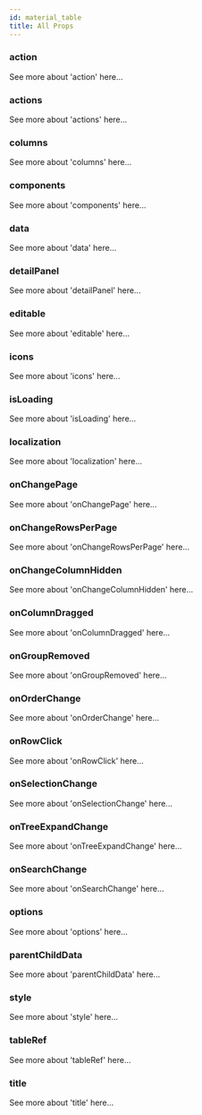 ```yaml
---
id: material_table
title: All Props
---
```



### action
  
<Link style={{ marginLeft: 5 }} className={classnames('button button--contained button--secondary button--sm')} to={useBaseUrl('docs/api/props/mt_prop_action')}>
  See more about 'action' here...
</Link>


  
### actions
  
<Link style={{ marginLeft: 5 }} className={classnames('button button--contained button--secondary button--sm')} to={useBaseUrl('docs/api/props/mt_prop_actions')}>
  See more about 'actions' here...
</Link>


  
### columns
  
<Link style={{ marginLeft: 5 }} className={classnames('button button--contained button--secondary button--sm')} to={useBaseUrl('docs/api/props/mt_prop_columns')}>
  See more about 'columns' here...
</Link>


  
### components
  
<Link style={{ marginLeft: 5 }} className={classnames('button button--contained button--secondary button--sm')} to={useBaseUrl('docs/api/props/mt_prop_components')}>
  See more about 'components' here...
</Link>


  
### data
  
<Link style={{ marginLeft: 5 }} className={classnames('button button--contained button--secondary button--sm')} to={useBaseUrl('docs/api/props/mt_prop_data')}>
  See more about 'data' here...
</Link>


  
### detailPanel
  
<Link style={{ marginLeft: 5 }} className={classnames('button button--contained button--secondary button--sm')} to={useBaseUrl('docs/api/props/mt_prop_detailPanel')}>
  See more about 'detailPanel' here...
</Link>


  
### editable
  
<Link style={{ marginLeft: 5 }} className={classnames('button button--contained button--secondary button--sm')} to={useBaseUrl('docs/api/props/mt_prop_editable')}>
  See more about 'editable' here...
</Link>


  
### icons
  
<Link style={{ marginLeft: 5 }} className={classnames('button button--contained button--secondary button--sm')} to={useBaseUrl('docs/api/props/mt_prop_icons')}>
  See more about 'icons' here...
</Link>


  
### isLoading
  
<Link style={{ marginLeft: 5 }} className={classnames('button button--contained button--secondary button--sm')} to={useBaseUrl('docs/api/props/mt_prop_isLoading')}>
  See more about 'isLoading' here...
</Link>


  
### localization
  
<Link style={{ marginLeft: 5 }} className={classnames('button button--contained button--secondary button--sm')} to={useBaseUrl('docs/api/props/mt_prop_localization')}>
  See more about 'localization' here...
</Link>


  
### onChangePage
  
<Link style={{ marginLeft: 5 }} className={classnames('button button--contained button--secondary button--sm')} to={useBaseUrl('docs/api/props/mt_prop_onChangePage')}>
  See more about 'onChangePage' here...
</Link>


  
### onChangeRowsPerPage
  
<Link style={{ marginLeft: 5 }} className={classnames('button button--contained button--secondary button--sm')} to={useBaseUrl('docs/api/props/mt_prop_onChangeRowsPerPage')}>
  See more about 'onChangeRowsPerPage' here...
</Link>


  
### onChangeColumnHidden
  
<Link style={{ marginLeft: 5 }} className={classnames('button button--contained button--secondary button--sm')} to={useBaseUrl('docs/api/props/mt_prop_onChangeColumnHidden')}>
  See more about 'onChangeColumnHidden' here...
</Link>


  
### onColumnDragged
  
<Link style={{ marginLeft: 5 }} className={classnames('button button--contained button--secondary button--sm')} to={useBaseUrl('docs/api/props/mt_prop_onColumnDragged')}>
  See more about 'onColumnDragged' here...
</Link>


  
### onGroupRemoved
  
<Link style={{ marginLeft: 5 }} className={classnames('button button--contained button--secondary button--sm')} to={useBaseUrl('docs/api/props/mt_prop_onGroupRemoved')}>
  See more about 'onGroupRemoved' here...
</Link>


  
### onOrderChange
  
<Link style={{ marginLeft: 5 }} className={classnames('button button--contained button--secondary button--sm')} to={useBaseUrl('docs/api/props/mt_prop_onOrderChange')}>
  See more about 'onOrderChange' here...
</Link>


  
### onRowClick
  
<Link style={{ marginLeft: 5 }} className={classnames('button button--contained button--secondary button--sm')} to={useBaseUrl('docs/api/props/mt_prop_onRowClick')}>
  See more about 'onRowClick' here...
</Link>


  
### onSelectionChange
  
<Link style={{ marginLeft: 5 }} className={classnames('button button--contained button--secondary button--sm')} to={useBaseUrl('docs/api/props/mt_prop_onSelectionChange')}>
  See more about 'onSelectionChange' here...
</Link>


  
### onTreeExpandChange
  
<Link style={{ marginLeft: 5 }} className={classnames('button button--contained button--secondary button--sm')} to={useBaseUrl('docs/api/props/mt_prop_onTreeExpandChange')}>
  See more about 'onTreeExpandChange' here...
</Link>


  
### onSearchChange
  
<Link style={{ marginLeft: 5 }} className={classnames('button button--contained button--secondary button--sm')} to={useBaseUrl('docs/api/props/mt_prop_onSearchChange')}>
  See more about 'onSearchChange' here...
</Link>


  
### options
  
<Link style={{ marginLeft: 5 }} className={classnames('button button--contained button--secondary button--sm')} to={useBaseUrl('docs/api/props/options')}>
  See more about 'options' here...
</Link>


  
### parentChildData
  
<Link style={{ marginLeft: 5 }} className={classnames('button button--contained button--secondary button--sm')} to={useBaseUrl('docs/api/props/mt_prop_parentChildData')}>
  See more about 'parentChildData' here...
</Link>


  
### style
  
<Link style={{ marginLeft: 5 }} className={classnames('button button--contained button--secondary button--sm')} to={useBaseUrl('docs/api/props/mt_prop_style')}>
  See more about 'style' here...
</Link>


  
### tableRef
  
<Link style={{ marginLeft: 5 }} className={classnames('button button--contained button--secondary button--sm')} to={useBaseUrl('docs/api/props/mt_prop_tableRef')}>
  See more about 'tableRef' here...
</Link>


  
### title
  
<Link style={{ marginLeft: 5 }} className={classnames('button button--contained button--secondary button--sm')} to={useBaseUrl('docs/api/props/mt_prop_title')}>
  See more about 'title' here...
</Link>

